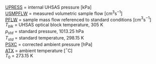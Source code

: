 
<p class=box>
[UPRESS](#upress) = internal UHSAS pressure [kPa]\index{UPRESS}  
[USMPFLW](#pflw) = measured volumetric sample flow [cm$^{3}$s$^{-1}$]  
[PFLW](#pflw) = sample mass flow referenced to standard conditions [cm$^{3}$s$^{-1}$]  
$T_{blk}$ = UHSAS optical block temperature, 305 K  
$p_{std}$ = standard pressure, 1013.25 hPa  
$T_{std}$ = standard temperature, 298.15 K\index{UHSAS!STP}  
[PSXC](./4-the-state-of-the-atmosphere.html#psx) = corrected ambient pressure [hPa]  
[ATX](./4-the-state-of-the-atmosphere.html#ambient-t) = ambient temperature [$^{\circ}$C]  
$T_{0}$ = 273.15\ K  
</p><p class=box2>  
\begin{equation}
\mathrm{\{PFLWC\}}=\mathrm{\{PFLW\}}\frac{p_{std}}{\mathrm{\{PSXC\}}}\frac{(\mathrm{\{ATX\}}+T_{0})}{T_{std}}  
(\#eq:PFLWCbox1)
\end{equation}
\begin{equation}
\mathrm{\{USFLWC\}}=\mathrm{\{USMPFLW\}}\frac{(\mathrm{\{UPRESS\}}\times 10)} {\mathrm{\{PSXC\}}}\frac{\mathrm{(\{ATX\}}+T_{0})}{T_{blk}}  
(\#eq:PFLWCbox2)
\end{equation}
</p>
